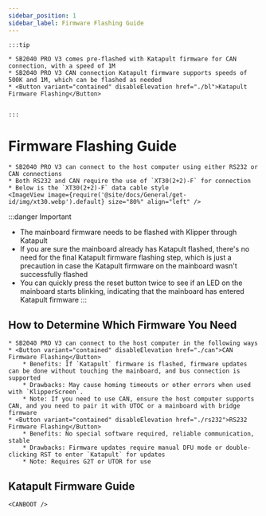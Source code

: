 ```yaml
---
sidebar_position: 1
sidebar_label: Firmware Flashing Guide
---
```









    :::tip

    * SB2040 PRO V3 comes pre-flashed with Katapult firmware for CAN connection, with a speed of 1M
    * SB2040 PRO V3 CAN connection Katapult firmware supports speeds of 500K and 1M, which can be flashed as needed
    * <Button variant="contained" disableElevation href="./bl">Katapult Firmware Flashing</Button>


    :::

# Firmware Flashing Guide

    * SB2040 PRO V3 can connect to the host computer using either RS232 or CAN connections
    * Both RS232 and CAN require the use of `XT30(2+2)-F` for connection
    * Below is the `XT30(2+2)-F` data cable style
    <ImageView image={require('@site/docs/General/get-id/img/xt30.webp').default} size="80%" align="left" />

:::danger Important
* The mainboard firmware needs to be flashed with Klipper through Katapult
* If you are sure the mainboard already has Katapult flashed, there's no need for the final Katapult firmware flashing step, which is just a precaution in case the Katapult firmware on the mainboard wasn't successfully flashed
* You can quickly press the reset button twice to see if an LED on the mainboard starts blinking, indicating that the mainboard has entered Katapult firmware
:::

## How to Determine Which Firmware You Need

    * SB2040 PRO V3 can connect to the host computer in the following ways
    * <Button variant="contained" disableElevation href="./can">CAN Firmware Flashing</Button>
        * Benefits: If `Katapult` firmware is flashed, firmware updates can be done without touching the mainboard, and bus connection is supported
        * Drawbacks: May cause homing timeouts or other errors when used with `KlipperScreen`.
        * Note: If you need to use CAN, ensure the host computer supports CAN, and you need to pair it with UTOC or a mainboard with bridge firmware
    * <Button variant="contained" disableElevation href="./rs232">RS232 Firmware Flashing</Button>
        * Benefits: No special software required, reliable communication, stable
        * Drawbacks: Firmware updates require manual DFU mode or double-clicking RST to enter `Katapult` for updates
        * Note: Requires G2T or UTOR for use

## Katapult Firmware Guide

    
    <CANBOOT />